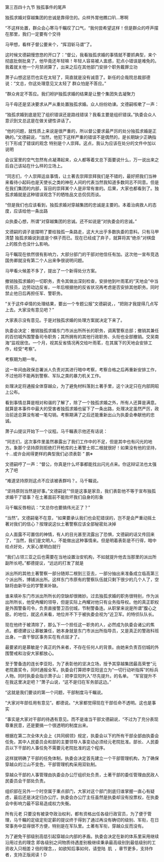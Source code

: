 

第三百四十九节 独孤事件的尾声

独孤求婚对穿越集团的忠诚是靠得住的。众样外胃他瞧口叭…寒啊

“不这样处置，群众会心寒马千瞩叹了口气，“我何尝希望这样！但是群众的呼声摆在那里，我们一定要有个交待

马甲想，看样子督公要来个，“挥泪斩马谓”了。

这时候文德嗣慢悠悠的开口了：“督公，我看独孤求婚的事情就不要抓典型，来个彻底批倒批臭了。他毕竟还年轻嘛！年轻人容易被人盅惑，犯点小错误是难免的。我着就关他一个月禁闭算了，出来之后在其他部门安排个职务戴罪立功

萧子山想这惩罚也实在太轻了，简直就是没有诚意了。新任的企哉院总裁部德说：“文总，你这处理意见又太轻了 群众怕是不答应。”

“群众肯定不答应。我们袒护独孤求婚的结果是让整个集团失去凝聚力

马千毋还是坚决要求从严从重处置独孤求婚。众人纷纷劝谏。文德嗣咳嗽了一声：

“独孤求婚到底是犯了组织错误还是路线错误？我看主要是组织错误。”执委会众人意识到文总这是在做关键性讲话了。

“他的问题，就性质上来说是很严重的，所以督公要求最严厉的处分独孤求婚是正确的。”文德嗣说，“当然，他犯下这样严重的错误不是偶然的，是长期缺少正确指引下形成了错误的观念 特别是个人崇拜。这点，我认为应该在处分的文件中加以说明

会议室里的空气忽然有点凝滞起来，众人都等着文总下面要说什么，万一说出来之后自己该站在什么样的立场上。

“同志们，个人崇拜运韭事情，让土著去崇拜崇拜我们是不错的，最好把我们当神来看待小起码也是天使长之类的神在人间的代表当然我知道多数同志不同意。但是在我们集团的内部，盲目的崇拜某个人是非常有害的。后果，大家也都看到了。独孤求婚就是这种错误观念下的牺牲品文总侃侃而谈。

“但是我们也应该看到，独孤求婚对穿越集团的忠诚是主要的。本着治病救人的态度，应该给他一条出路

众执委心想，所谓“对穿越集团的忠诚。还不如说是“对执委会的忠诚。”

文德嗣的调子是摆明了要给独孤一条路走，这大大出乎多数执委的意料。只有马甲清楚 独孤求婚说到底是个棋子而已。现在已经成了弃子，就算将其“绝杀”对棋盘上的胜负也没什么影响。

马千瞩现在依然很有影响力，大部分部门的干部对他信任有加。这次他一宣布竞选国务卿就没有第二个人出来争很说明问题。

马甲看火候差不多了，提出了一个新得处分方案。

撤销独孤求婚的一切职务，责令其做出深刻检查，安排他到叶雨茗的“天地会”中当农技员，边劳动边反省，一年后根据他的反省状况再考虑是否安排其他职务。同时禁止他日后再担任军、警职务。

“关于这件卓情的处理结果，要出一个专题公报”文德嗣说，，“把刚才我提得几点写上去。大家没有意见吧？”

大家表示没有意见。于是对独孤求婚的处理方案就决定下来了。

执委会决定：撤销独孤求婚东门市派出所所长的职务，调离警察总部；撤销其兼任的百仞城外围警备司令职务；其所拥有的其他行政职务、头衔也全部撤销。交吴南海“监视居住。一个月，视其反省情况再交给叶雨茗，在其属下的天地会安排工作，经受“考察”。

考察期为期一年。

这一年间由政保总署派人负责对其进行暗中考察，考察合格之后再重新安排工作，不过他将不能再到警察、军队之类的暴力机关工作。

处理决定将通报全体穿越众，为了避免材料落到土著手里，这个决定只在内部网昭上公布。

看到事情总算是相对和谐的了解了，除了一个独孤求婚之外，所有人还算是满意。就算是本事件中最大的受害者独孤求婚也留下了一条出路，处理决定虽然严厉，政治前途总算没有被一笔勾销。考察期满了之后还能重新出山为执委会奉献他的忠诚。

萧子山提议开始下一个议程。马千瞩表示他还有话说：

“同志们，这次事件里虽然暴露出了我们工作中的不足，但是其中也有闪光的地方。象那个坚持原则拒绝打开枪库的土著警士郑二根就很好！如果没有他的坚持，十…或许会闹得更样的典型我们必须表彰 ” 鹏※

文德嗣哼了一声：“督公，你真是什么坏事都能找出闪光点来。你这辩证法也太强大了吧

“难道坚持原则这点不应该被表群吗？。马千瞩说。

“坚持原则当然是好事。”文德嗣说”“但是这事是家丑，我们表彰他不等于宣布独孤求婚干了错事？在土著面前不能败坏我们自身的形象

马千瞩反唇相讥：“文总你也要搞伟光正了？”

“当然”。文德嗣毫不在意，“如果要承认我们也会犯错误的，岂不是会严重动摇土著对我们的信心？按理说这伙土著警察应该全部秘密处决掉

众人面露不可置信的神情，有人的目光甚至流露出了恐惧，文德嗣的话又传回来了，“当然，我们是文明人，不能做出这种事情来。但是明着表彰是不行得，暗中给点好处，大家心里明白就行

“我们占领三亚之后也需要在当地设置治安机构，不如就提升他去当那里的派出所副所长吧。”都德提议，“远远的打发了就是

派出所的其他土著警察一部分随郑二根到三亚去，一部分抽出来准备成立临高第三个派出所，博铺派出所。这样东门市原有的警察队伍就只剩下很少的几个人了，空缺将由新毕业的学警来补缺。

谁来填补东门市派出所所长的空缺却很微妙。过去独孤求婚的职务很特别，作为派出所所长，他受冉耀的领导，但是实际上冉耀对他只有业务指导权。他的真正职权是外围警备司令，负责直接警卫百仞城，节制警备连。从职掌来说是所谓”腹心之臣。的地位，就这点来看，地位并不下于被执委会视为“近卫军。的特侦队队长。

现在他终于被清除了，那么下一个担任这一职务的人，必然成为执委会诸公的焦点。都德建议让慕敏兼任，她本身就是东门市派出所指导员，又是真正的警政科班出身。一直干黎区事务实在有点屈才了。

最要紧的是慕敏是个真正的外来者，不存在任何人的背景。由她来负责百仞城的外围警戒和治安大家都放心。

至于警备连的连长李亚阳，为了表彰他的坚决立场，授予其穿越集团最高荣誉“元老院嘉奖令，同时通报全军。执委会打算把李亚阳竖立为“一切行动听指挥”的标兵人物。同时执委会指示萧子山：把李亚阳列入”尽先提升。的名单。  “军官提升不在我这里决定吧？”萧子山说，“这不是归在军务部这边。”

“这就是我们要谈的第一个问题，干部制度马千瞩说。

“大家对年部任用有意见”。都德说。“大家都觉得现在干部任命不透明。这也是事实

“事实是大家对干部的待遇有意见。而不是谁当干部文德嗣说，“不过为了充分表现尊重民意，还是要搞一个很透明的制度出来。

根据在第二次全体大会上《共同纲领》规定，执委会以下的所有干部全部由执委会任免，其中人民委员会和部的主要领导人事变动必须经元老院批准。部长、人民委员以下干部的人事任免不需要元老院批准的这个程序。

这样就明确了干部的任免体制，执委会决定首先建立一个干部管理机构，为了确保穿越众的江山不变色，干部管理机构采用双轨制。

穿越众干部的人事管理由执委会办公厅组织处负责，土著干部的委任管理由民政人民委员会干部处负责。

组织部在另外一个时空属于重点部门，大家对这个部门到底归谁掌握一直心有疑虑，最后还是决定归办公厅。执委会办公厅主任虽然是执委却没有投票权，在执委会中影响力最不容易造成权力失衡。

所有元老 只要没有被录夺政治权利，都有资格出任各级行政官员，为了便于管理，马千瞩的定级定衔定薪的提议终于得到了通过再没有确切的级别、军衔，在日常事务中显得很不方便，特别是在军队里。土著有军衔，穿越众反而没有。

为了避免干部级别高低引起穿越众内部的矛盾。执委会决定在新的体系里采用继续沿用过去的理念 即各级别之间物质待遇差别极继续秉承最高级别到最低级别的工资收入只相差２倍的理念，，如欲知后事如何，请登陆  肌  ，章节更多，支持作者，支持正版阅读！D

